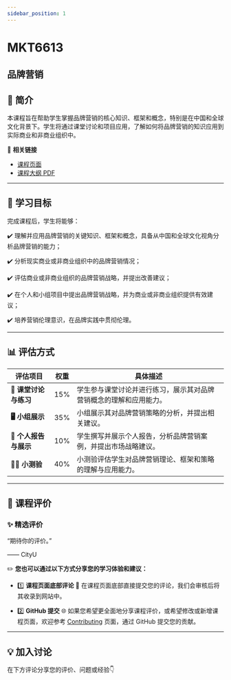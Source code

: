 ```yaml
---
sidebar_position: 1
---
```


# MKT6613
## 品牌营销

## **📘 简介**
本课程旨在帮助学生掌握品牌营销的核心知识、框架和概念，特别是在中国和全球文化背景下。学生将通过课堂讨论和项目应用，了解如何将品牌营销的知识应用到实际商业和非商业组织中。

🔗 **相关链接**
- [课程页面](https://www.cityu.edu.hk/catalogue/pg/202526/course/MKT6613.htm)
- [课程大纲 PDF](https://www.cityu.edu.hk/catalogue/pg/202526/course/MKT6613.pdf)

---

## **🎯 学习目标**

完成课程后，学生将能够：

✔️ 理解并应用品牌营销的关键知识、框架和概念，具备从中国和全球文化视角分析品牌营销的能力；

✔️ 分析现实商业或非商业组织中的品牌营销情况；

✔️ 评估商业或非商业组织的品牌营销战略，并提出改善建议；

✔️ 在个人和小组项目中提出品牌营销战略，并为商业或非商业组织提供有效建议；

✔️ 培养营销伦理意识，在品牌实践中贯彻伦理。

---

## **📊 评估方式**

| **评估项目**          | **权重** | **具体描述**                                                                                       |
|----------------------|---------|---------------------------------------------------------------------------------------------------|
| **📝 课堂讨论与练习**   | 15%     | 学生参与课堂讨论并进行练习，展示其对品牌营销概念的理解和应用能力。                               |
| **🖥️ 小组展示**        | 35%     | 小组展示其对品牌营销策略的分析，并提出相关建议。                                                   |
| **📄 个人报告与展示**   | 10%     | 学生撰写并展示个人报告，分析品牌营销案例，并提出市场战略建议。                                     |
| **🧑‍💻 小测验**         | 40%     | 小测验评估学生对品牌营销理论、框架和策略的理解与应用能力。                                           |

---

## **💬 课程评价**

### ✨ **精选评价**
<div className={commentStyles.commentBox}>
    <p className={commentStyles.commentText}>
        “期待你的评价。”
    </p>
    <p className={commentStyles.commentAuthor}>—— CityU</p>
</div>

✏️ **您也可以通过以下方式分享您的学习体验和建议：**

- 1️⃣ **课程页面底部评论**
💬 在课程页面底部直接提交您的评论，我们会审核后将其收录到网站中。

- 2️⃣ **GitHub 提交**
🌐 如果您希望更全面地分享课程评价，或希望修改或新增课程页面，欢迎参考 [Contributing](/contributing) 页面，通过 GitHub 提交您的贡献。

---

## **💡 加入讨论**

在下方评论分享您的评价、问题或经验👇
<Utterances />